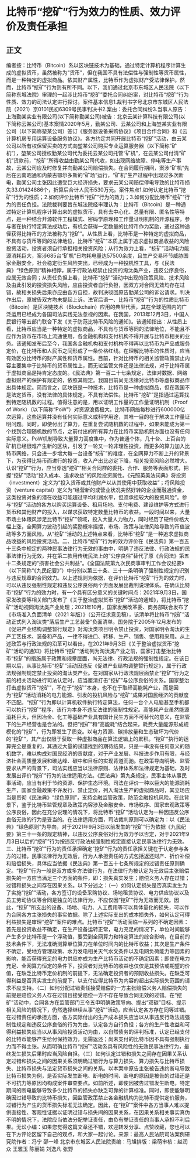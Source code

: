 # 比特币“挖矿”行为效力的性质、效力评价及责任承担
## 正文
编者按：比特币（Bitcoin）系以区块链技术为基础，通过特定计算机程序计算生成的虚拟货币，虽然被称为“货币”，但在我国不具有法偿性与强制性等货币属性，而是一种特定的虚拟商品。依其财产属性，比特币作为虚拟财产受法律保护。然而，比特币“挖矿”行为则有所不同。以下，我们通过北京市东城区人民法院（以下简称东城法院）审理的一起涉比特币“挖矿”委托合同纠纷案，对比特币“挖矿”行为性质、效力的司法认定进行探讨。案件基本信息1.裁判书字号北京市东城区人民法院（2021）京0101民初6309号民事判决书2.案由：委托合同纠纷3.当事人原告：上海勤某实业有限公司(以下简称勤某公司)被告：北京云某计算科技有限公司(以下简称云某公司)基本案情2020年5月，勤某公司、云某公司和上海堃某实业有限公司（以下简称堃某公司）签订《服务器设备采购协议》《项目合作合同》和《云计算机房专用运算设备服务协议》。各方约定共同开展比特币“挖矿”活动，由云某公司以所有权保留买卖的方式向堃某公司购买专业运算服务器（以下简称“矿机”），堃某公司授权勤某公司代为委托云某公司托管“矿机”，在云某公司付清“矿机”货款前，“挖矿”所得收益由勤某公司代收，如出现网络故障、停电等生产事故，云某公司应及时修复并向勤某公司赔偿损失。在合同履行期间，案涉“矿机”先后在云南昭通和内蒙古鄂尔多斯的“矿场”运行，“矿机”生产过程中出现过多次断电，勤某公司主张因此遭受巨大经济损失，要求云某公司赔偿停电导致的比特币损失33.01424886个，折算后合计人民币530万元。案件焦点1.如何认定比特币“挖矿”行为的性质；2.如何评价比特币“挖矿”行为的效力；3.如何分配比特币“挖矿”行为的责任负担。法院裁判要旨东城法院经审理认为：比特币（Bitcoin）是一种通过特定计算机程序计算出来的虚拟货币，具有去中心化、总量有限、匿名性等特点，是一种结合开源软件工程模式、密码学原理和工作量证明机制的开源程序，参与者在执行特定算法成功后，有机会获得一定数量的比特币作为奖励，通过这种途径获得比特币的方法被称为“挖矿”。从性质上看，比特币是一种特定的虚拟商品，不具有与货币等同的法律地位，比特币“挖矿”本质上属于追求虚拟商品收益的风险投资活动，投资者须自行承担相关投资风险；从行为效力上看，“挖矿”活动电力能源消耗巨大，案涉685台“矿机”日均耗电量达57500余度，且生产交易环节威胁国家金融安全，社会稳定衍生风险突出，已经成为一种投机性工具，与《民法典》“绿色原则”精神相悖，属于行政法规禁止投资的淘汰类产业，违反公序良俗，应属无效合同；从责任负担上看，比特币“挖矿”活动中出现的政策风险、技术风险及由此引发的投资损失风险，应由投资者自行负担，因双方对合同无效均存在过错，故相关损失后果亦应由各方自担，故判决驳回原告勤某公司的诉讼请求。判决作出后，原被告双方均未提起上诉。法官后语一、比特币“挖矿”行为的性质比特币（Bitcoin）是区块链技术（Blockchain）应用的典型代表，其在全球范围内的广泛运用已经成为各国司法实践无法忽视的因素。在我国，2013年12月3日，中国人民银行等五部门联合下发《关于防范比特币风险的通知》。该通知指出：从性质上看，比特币应当是一种特定的虚拟商品，不具有与货币等同的法律地位，不能且不应作为货币在市场上流通使用，各金融机构和支付机构不得开展与比特币相关的业务。该通知发布后至今，我国各金融机构和支付机构不得再以比特币为产品或服务定价，在比特币和人民币之间形成了一条价格红线。在理解比特币的性质时，应当有效区分比特币的财产属性和货币属性。目前，针对比特币的相关监管政策禁止内容主要集中于比特币的货币属性上，而无论监管文件还是法律法规，对于比特币属于虚拟商品是持肯定态度的。《民法典》第一百二十七条规定，法律对数据、网络虚拟财产的保护有规定的，依照其规定。我国目前尚无法律对比特币等虚拟商品作出具体规定。简而言之，区块链是一种技术，比特币是一种虚拟商品，但在我国不是法定货币，没有法律的具体规定，不具有法偿性。比特币“挖矿”是指通过运算找到特定随机数的过程。值得注意的是，用以证明工作量的工作量证明机制（Proof of Work）（以下简称“PoW”）对资源浪费极大。比特币网络每秒进行600000亿次运算，这些运算并没有任何实际意义或科学用途，其唯一目的在于解决工作量证明问题。同时，即使付出了算力，在重复尝试随机数的过程中，如果未能成为第一个找到合理随机数的节点，之前付出的所有算力在比特币奖励机制方面也没有任何实际意义。PoW机制导致大量算力高度集中，作为普通个体，几十台、上百台的矿机已经很难产生新的区块，引发了一轮又一轮非理性投资，而更多的算力加入比特币网络，只会进一步增大每一台设备“挖矿”的难度，在全网算力不断上升的背景下，为获得比特币而进行的投资，收入产出比必定下降，相关投资风险必然增大。认识“挖矿”行为，应当穿透“挖矿”相关合同群的委托、合作、服务等表面形式，把握“挖矿”活动“投入成本、追求收益”的风险投资属性。《元照英美法词典》将投资（investment）定义为“投入货币或其他财产以从其使用中获取收益”；将风险投资（venture capital）定义为“经营新的或营业状况突然好转的企业而融通资金，这类投资对象的潜在收益可能超过平均利润水平，但须承担较大的投资风险”。参与“挖矿”活动的各方以购买运算设备、租用场地、支付电费、建设维护等方式进行货币和其他财产的投入，以谋求获取特定数量比特币的收益。一段时间以来，大量市场主体跟风涉足比特币“挖矿”领域，投入大量人力物力，同时经历了硬件价格大幅上涨，全网算力波动引起的奖励概率摇摆，市场、政策与法律风险导致的币值波动等多方面风险。从“挖矿”活动的上述特点来看，比特币“挖矿”是一种追求虚拟商品收益的风险投资活动。二、比特币“挖矿”行为的效力评价在《民法典》第一百五十三条中规定的两种民事法律行为无效的事由中，明确了违反法律、行政法规的民事法律行为无效，并在第二款用传统民法上的“公序良俗”替代了原《合同法》第五十二条规定的“损害社会公共利益”。《全国法院第九次民商事审判工作会议纪要》（以下简称“《九民纪要》”）中分别以第三十条、三十一条明确了强制性规定的识别与违反规章的合同效力。以上述规则为依据，在评价比特币“挖矿”行为的效力时，可以从违反强制性规定和违反公序良俗两个方面发展出裁判说理体系。在确认比特币“挖矿”行为的效力时，有一个具有区分意义的关键时间点：2021年9月3日，国家发改委等相关部门发布了《关于整治虚拟货币“挖矿”活动的通知》，将比特币“挖矿”活动视同淘汰类产业处理；2021年10月，国家发展改革委、商务部联合发布了《市场准入负面清单（2021 年版）》（公开征求意见稿），该清单将比特币“挖矿”活动正式列入淘汰类“落后生产工艺装备”负面清单。国务院于2005年12月发布的《促进产业结构调整暂行规定》对淘汰类项目明令禁止投资，对国家明令淘汰的生产工艺技术、装备和产品，一律不得进口、转移、生产、销售、使用和采用。从上述政策与行政法规的沿革可以看出，在2021年9月3日《关于整治虚拟货币“挖矿”活动的通知》将比特币“挖矿”活动列为淘汰类产业之前，国家打击整治比特币“挖矿”的措施属于政策和规章层面，尚无法律、行政法规的强制性规定。在该日期以后，从事比特币“挖矿”活动因违反《促进产业结构调整暂行规定》，属于行政法规强制规定禁止投资的淘汰类产业。在对国家从行政法规层面禁止“挖矿”行为之前的相关活动进行司法认定时，应当厘清打击“挖矿”与公序良俗的关系。国家整治打击虚拟货币“挖矿”，不在于“挖矿”本身，也不在于取缔高能耗产业，而是因为“挖矿”活动消耗的电力能源、引发的投机风险与“挖矿”成果对国民经济的贡献度不匹配。“挖矿”行为即以计算机软件执行特定算法，任何一台个人电脑甚至手机都可以执行“挖矿”程序，该行为本身不违反法律的强制性规定。高能耗产业虽然能源消耗巨大，但因冶金、化工等基础产业具有国计民生方面不可替代的意义，在监管下的生产经营也是合法的。但把“挖矿”和“高能耗”结合起来，耗费大量能源形成规模化的“挖矿”，行为即发生了质变。以电力资源、碳排放量和生态破坏为代价的“挖矿”，其产出仅限于获取一种虚拟商品在算法逻辑上的累积。“挖矿”执行的运算完全是重复的，其通过大量的试错找到的期待结果，只是一串没有任何意义的随机数字，难以构成对国民经济的贡献度，对于产业发展、科技进步作用有限，与经济社会高质量发展和碳达峰、碳中和目标的实现背道而驰。在政策导向明确、监管要求从严的背景下，司法实践应当以法律原则、法律体系和法律规定为基础，及时发展出评价“挖矿”行为的法律适用方法。《民法典》第九条规定，民事主体从事民事活动，应当有利于节约资源、保护生态环境。司法在评价一种以巨大的能源消耗生产，国家金融政策不许发行、禁止定价，列入淘汰生产的虚拟商品时，其立场应当是贯彻《民法典》“绿色原则”，支持金融监管政策，防范金融投机风险。在此背景下，鉴于比特币监管规章及政策内容涉及金融安全、市场秩序、国家宏观政策等公序良俗，因此在充分说理的情况下，将比特币“挖矿”活动认定为一种因违反公序良俗无效的行为是妥当的。在法律适用方面，司法裁判原则可以确定为：以《民法典》“绿色原则”为导向，对于2021年9月3日以前发生的“挖矿”行为依据《九民纪要》第三十一条的规定精神，以违反公序良俗对行为效力予以否定，对于2021年9月3日以后的“挖矿”行为按违反行政法规强制性规定直接认定民事法律行为无效。三、比特币“挖矿”行为的责任承担确定“挖矿”行为的责任承担关键在于认定参与各方的过错。民事法律行为无效后，行为人承担责任的方式包括返还财产、折价补偿和赔偿损失，具体应当依据《民法典》第一百五十七条所规定的过错责任原则确定。“挖矿”行为一般是双方或多方法律行为，在法律行为被认定为无效后主张赔偿损失的一方应当满足三个方面的条件，即：损失真实发生；赔偿义务人存在过错；过错和损失之间存在因果关系。以下分述之：（一）如何认定损失是否真实发生为了实施“挖矿”活动，各方签订的设备采购协议、场地租赁协议、电力供应协议以及员工劳动协议等合同是独立的法律行为，不应仅因“挖矿”行为无效而无效。因此，“挖矿”所支出的设备、场地、电力、人工费用等可以具体量化的损失，可以作为合同各方主张损失的事实依据。除了上述实际支出的成本损失外，如何认定可得利益损失是审理“挖矿”案件的难点。比特币“挖矿”活动面临一系列的不确定因素：首先是投资收益不确定，在生产设备运转正常，电力充足的情况下，单位时间能够产生多少比特币是一个浮动值，要受到全网算力和特定算法的综合影响，在目前的技术条件下，无法准确测算单位算力在单位时间内的比特币收益；其次是生产条件不确定，受地方管理政策、水力发电相关天气水文条件以及电网负荷能力等因素的影响，能否获得充足的电力供应亦成为生产比特币活动的不确定因素；即使在电力充足、全网算力恒定的条件下，投资者对比特币的收益也仅仅是其预估或期望的价值，在缺乏比特币定价机制的前提下，无法确定投资者的预期收益损失。在缺乏可得利益是否真实发生的前提下，以支付应得比特币为内容的超出实际损失范围的请求不应支持。（二）如何分配过错责任接受赔偿的一方主张赔偿义务人赔偿损失的前提是赔偿义务人存在过错且接受赔偿一方不存在导致合同无效的过错。在“挖矿”活动中，合同各方在监管部门三令五申明确政策导向、提出“双碳”目标、提示相关风险的情况下，仍然选择继续从事“挖矿”活动，应当认定各方存在同等过错。在过错责任的承担方面，各方实际付出的生产成本损失应当以从事违反行政法规强制性规定和违反公序良俗的行为为由，认定各方自行负担；各方的生产性收益和可得利益损失应当以从事风险投资活动为由，以自然债务的评判标准，认定已经支付的比特币能够产生给付保持效力，无需返还；尚未支付的比特币因不具有强制执行力而不得主张。从而明确比特币“挖矿”活动系具有风险性的无效民事法律行为，最终发生损失后果时应当风险自担。（三）如何认定过错和损失之间存在因果关系认定过错和损失之间的因果关系须明确过错行为与算力损失、算力损失与比特币损失、比特币损失与法定货币损失之间的关系。以本案中原告主张被告违约断电导致比特币损失为例，是否实际发生断电、断电的时间、断电的原因是被告的过错还是不可抗力等原因均构成案件审查要点。如前所述，即使因被告过错发生断电，特定期间的断电能够导致多少比特币的损失亦缺乏可靠的计算标准。同时，即使能够明确因过错导致的比特币损失，因监管政策禁止各金融机构为比特币提供定价服务，过错行为产生的货币损失标准无法确定。因此，在“挖矿”案件中各方当事人难以提供直接性、客观性证据以证明过错与损失间的因果关系，在因果关系相关事实真伪不明的情况下，法院应当依法分配举证责任，由负有举证责任的当事人承担不利后果。无讼小编：如果您觉得这篇文章还不错，欢迎转发分享、点赞收藏，您也可以在下方评论区留下自己的观点，和大家一起讨论。来源：最高人民法院司法案例研究院作者：冯宁 邵一峰 北京市东城区人民法院责编：马旭排版：梁萌审核：赵润众 王雅玉 陈丽娟 刘逸凡 张野
